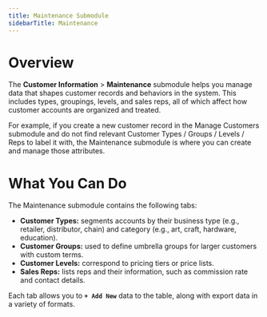 ```yaml
---
title: Maintenance Submodule
sidebarTitle: Maintenance
---
```


# Overview

The **Customer Information** > **Maintenance** submodule helps you manage data that shapes customer records and behaviors in the system. This includes types, groupings, levels, and sales reps, all of which affect how customer accounts are organized and treated.

For example, if you create a new customer record in the Manage Customers submodule and do not find relevant Customer Types / Groups / Levels / Reps to label it with, the Maintenance submodule is where you can create and manage those attributes.

# What You Can Do

The Maintenance submodule contains the following tabs:

- **Customer Types:** segments accounts by their business type (e.g., retailer, distributor, chain) and category (e.g., art, craft, hardware, education).
- **Customer Groups:** used to define umbrella groups for larger customers with custom terms.
- **Customer Levels:** correspond to pricing tiers or price lists.
- **Sales Reps:** lists reps and their information, such as commission rate and contact details.

Each tab allows you to **`+ Add New`** data to the table, along with export data in a variety of formats.
